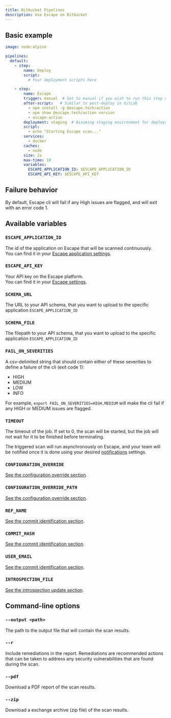 ```yaml
---
title: Bitbucket Pipelines
description: Use Escape on Bitbucket
---
```



## Basic example

```yaml
image: node:alpine

pipelines:
  default:
    - step:
        name: Deploy
        script:
          # Your deployment scripts here

    - step:
        name: Escape
        trigger: manual  # Set to manual if you wish to run this step manually
        after-script:   # Similar to post-deploy in GitLab
          - npm install -g @escape.tech/action
          - npm show @escape.tech/action version
          - escape-action
        deployment: staging  # Assuming staging environment for deployment
        script:
          - echo "Starting Escape scan..."
        services:
          - docker
        caches:
          - node
        size: 2x
        max-time: 10
        variables:
          ESCAPE_APPLICATION_ID: $ESCAPE_APPLICATION_ID
          ESCAPE_API_KEY: $ESCAPE_API_KEY
```

## Failure behavior

By default, Escape cli will fail if any High issues are flagged, and will exit with an error code 1.

## Available variables

### `ESCAPE_APPLICATION_ID` <TypeTag type="string"/> <RequiredTag/>

The id of the application on Escape that will be scanned continuously.  
You can find it in your [Escape application settings](https://app.escape.tech).

### `ESCAPE_API_KEY` <TypeTag type="string"/> <RequiredTag/>

Your API key on the Escape platform.  
You can find it in your [Escape settings](https://app.escape.tech/user/profile/).

### `SCHEMA_URL` <TypeTag type="string"/>

The URL to your API schema, that you want to upload to the specific application `ESCAPE_APPLICATION_ID`

### `SCHEMA_FILE` <TypeTag type="string"/>

The filepath to your API schema, that you want to upload to the specific application `ESCAPE_APPLICATION_ID`

### `FAIL_ON_SEVERITIES` <TypeTag type="string"/>

A csv-delimited string that should contain either of these severities to define a failure of the cli (exit code 1):

- HIGH
- MEDIUM
- LOW
- INFO

For example, `export FAIL_ON_SEVERITIES=HIGH,MEDIUM` will make the cli fail if any HIGH or MEDIUM issues are flagged.

### `TIMEOUT` <TypeTag type="number"/>

The timeout of the job. If set to 0, the scan will be started, but the job will not wait for it to be finished before terminating.

The triggered scan will run asynchronously on Escape, and your team will be notified once it is done using your desired [notifications](/platform/workflows) settings.

### `CONFIGURATION_OVERRIDE` <TypeTag type="string"/>

[See the configuration override section](/api-testing/ci-cd/configuration-override).

### `CONFIGURATION_OVERRIDE_PATH` <TypeTag type="string"/>

[See the configuration override section](/api-testing/ci-cd/configuration-override).

### `REF_NAME` <TypeTag type="string"/>

[See the commit identification section](/api-testing/ci-cd/commit-sha).

### `COMMIT_HASH` <TypeTag type="string"/>

[See the commit identification section](/api-testing/ci-cd/commit-sha).

### `USER_EMAIL` <TypeTag type="string"/>

[See the commit identification section](/api-testing/ci-cd/commit-sha).

### `INTROSPECTION_FILE` <TypeTag type="path"/>

[See the introspection update section](/api-testing/ci-cd/introspection-update).

## Command-line options

### `--output <path>` <TypeTag type="string"/>

The path to the output file that will contain the scan results.

### `--r` <TypeTag type="boolean"/>

Include remediations in the report. Remediations are recommended actions that can be taken to address any security vulnerabilities that are found during the scan.

### `--pdf` <TypeTag type="boolean"/>

Download a PDF report of the scan results.

### `--zip` <TypeTag type="boolean"/>

Download a exchange archive (zip file) of the scan results.

